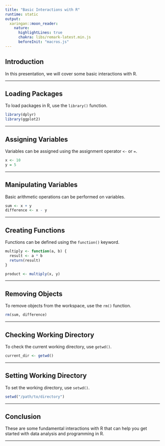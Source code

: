 ```yaml
---
title: "Basic Interactions with R"
runtime: static
output:
  xaringan::moon_reader:
    nature:
      highlightLines: true
      chakra: libs/remark-latest.min.js
      beforeInit: "macros.js"
---
```


## Introduction

In this presentation, we will cover some basic interactions with R.

---

## Loading Packages

To load packages in R, use the `library()` function.

```r
library(dplyr)
library(ggplot2)
```

---


## Assigning Variables

Variables can be assigned using the assignment operator `<-` or `=`.

```r
x <- 10
y = 5
```

---


## Manipulating Variables

Basic arithmetic operations can be performed on variables.

```r
sum <- x + y
difference <- x - y
```

---


## Creating Functions

Functions can be defined using the `function()` keyword.

```r
multiply <- function(a, b) {
  result <- a * b
  return(result)
}

product <- multiply(x, y)
```

---


## Removing Objects

To remove objects from the workspace, use the `rm()` function.

```r
rm(sum, difference)
```

---


## Checking Working Directory

To check the current working directory, use `getwd()`.

```r
current_dir <- getwd()
```

---


## Setting Working Directory

To set the working directory, use `setwd()`.

```r
setwd("/path/to/directory")
```

---



## Conclusion

These are some fundamental interactions with R that can help you get started with data analysis and programming in R.

---

